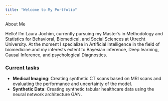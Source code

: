 ```yaml
---
title: "Welcome to My Portfolio"
---
```


About Me

Hello! I'm Laura Jochim, currently pursuing my Master’s in Methodology and Statistics for Behavioral, Biomedical, and Social Sciences at Utrecht University. At the moment I specialize in Artificial Intelligence in the field of biomedicine and my interests extent to Bayesian inference, Deep learning, Causal Inference, and psychological Diagnostics.



### Current tasks
- **Medical Imaging**: Creating synthetic CT scans based on MRI scans and evaluating the performance and uncertainty of the model. 
- **Synthetic Data**: Creating synthetic tabular healthcare data using the neural network architecture GAN.   
  

